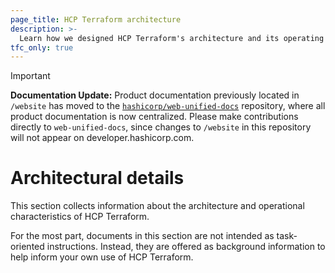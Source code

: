 ```yaml
---
page_title: HCP Terraform architecture
description: >-
  Learn how we designed HCP Terraform's architecture and its operating characteristics, which you can use to inform your own workflows.
tfc_only: true
---
```


> [!IMPORTANT]  
> **Documentation Update:** Product documentation previously located in `/website` has moved to the [`hashicorp/web-unified-docs`](https://github.com/hashicorp/web-unified-docs) repository, where all product documentation is now centralized. Please make contributions directly to `web-unified-docs`, since changes to `/website` in this repository will not appear on developer.hashicorp.com.

# Architectural details

This section collects information about the architecture and operational characteristics of HCP Terraform.

For the most part, documents in this section are not intended as task-oriented instructions. Instead, they are offered as background information to help inform your own use of HCP Terraform.
